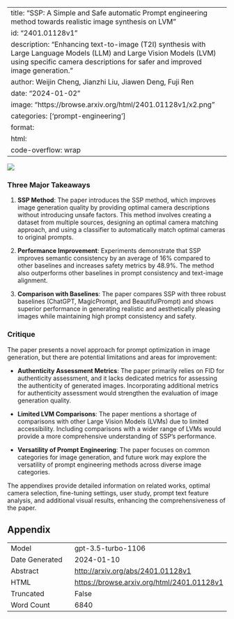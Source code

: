 
---
title: "SSP: A Simple and Safe automatic Prompt engineering method towards realistic image synthesis on LVM"
id: "2401.01128v1"
description: "Enhancing text-to-image (T2I) synthesis with Large Language Models (LLM) and Large Vision Models (LVM) using specific camera descriptions for safer and improved image generation."
author: Weijin Cheng, Jianzhi Liu, Jiawen Deng, Fuji Ren
date: "2024-01-02"
image: "https://browse.arxiv.org/html/2401.01128v1/x2.png"
categories: ['prompt-engineering']
format:
  html:
    code-overflow: wrap
---

![](https://browse.arxiv.org/html/2401.01128v1/x2.png)

### Three Major Takeaways

1. **SSP Method**: The paper introduces the SSP method, which improves image generation quality by providing optimal camera descriptions without introducing unsafe factors. This method involves creating a dataset from multiple sources, designing an optimal camera matching approach, and using a classifier to automatically match optimal cameras to original prompts.

2. **Performance Improvement**: Experiments demonstrate that SSP improves semantic consistency by an average of 16% compared to other baselines and increases safety metrics by 48.9%. The method also outperforms other baselines in prompt consistency and text-image alignment.

3. **Comparison with Baselines**: The paper compares SSP with three robust baselines (ChatGPT, MagicPrompt, and BeautifulPrompt) and shows superior performance in generating realistic and aesthetically pleasing images while maintaining high prompt consistency and safety.

### Critique

The paper presents a novel approach for prompt optimization in image generation, but there are potential limitations and areas for improvement:

- **Authenticity Assessment Metrics**: The paper primarily relies on FID for authenticity assessment, and it lacks dedicated metrics for assessing the authenticity of generated images. Incorporating additional metrics for authenticity assessment would strengthen the evaluation of image generation quality.

- **Limited LVM Comparisons**: The paper mentions a shortage of comparisons with other Large Vision Models (LVMs) due to limited accessibility. Including comparisons with a wider range of LVMs would provide a more comprehensive understanding of SSP's performance.

- **Versatility of Prompt Engineering**: The paper focuses on common categories for image generation, and future work may explore the versatility of prompt engineering methods across diverse image categories.

The appendixes provide detailed information on related works, optimal camera selection, fine-tuning settings, user study, prompt text feature analysis, and additional visual results, enhancing the comprehensiveness of the paper.

## Appendix

|          |          |
|----------|----------|
| Model     | gpt-3.5-turbo-1106       |
| Date Generated     | 2024-01-10       |
| Abstract | [http://arxiv.org/abs/2401.01128v1](http://arxiv.org/abs/2401.01128v1)        |
| HTML     | [https://browse.arxiv.org/html/2401.01128v1](https://browse.arxiv.org/html/2401.01128v1)       |
| Truncated       | False       |
| Word Count       | 6840       |